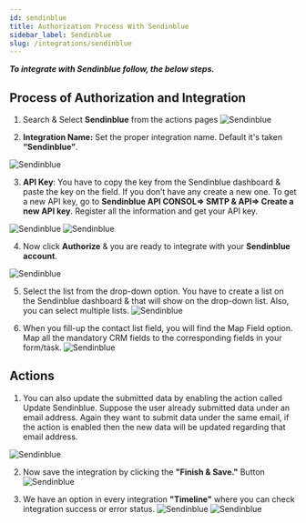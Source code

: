 ```yaml
---
id: sendinblue
title: Authorization Process With Sendinblue
sidebar_label: Sendinblue
slug: /integrations/sendinblue
---
```



**_To integrate with Sendinblue follow, the below steps._**

## Process of Authorization and Integration

1. Search & Select **Sendinblue** from the actions pages
   <Image src="actions/sendinblue/_select-sendinblue" alt="Sendinblue" w="1020" h="350" />

2.	**Integration Name:** Set the proper integration name. Default it's taken **“Sendinblue”**.

   <Image src="actions/sendinblue/_integration-name" alt="Sendinblue" w="1020" h="350" />

3.	**API Key**: You have to copy the key from the Sendinblue dashboard & paste the key on the field. If you don’t have any create a new one. To get a new API key, go to **Sendinblue API CONSOL=> SMTP & API=> Create a new API key**. Register all the information and get your API key.

   <Image src="actions/sendinblue/_sendinblue-api-console" alt="Sendinblue" w="1020" h="350" />
   <Image src="actions/sendinblue/_api-key" alt="Sendinblue" w="1020" h="350" />

4.	Now click **Authorize** & you are ready to integrate with your **Sendinblue account**.
   <Image src="actions/sendinblue/_authorize" alt="Sendinblue" w="1020" h="350" />

5. Select the list from the drop-down option. You have to create a list on the Sendinblue dashboard & that will show on the drop-down list. Also, you can select multiple lists.
   <Image src="actions/sendinblue/_select-list" alt="Sendinblue" w="1020" h="350" />

6. When you fill-up the contact list field, you will find the Map Field option. Map all the mandatory CRM fields to the corresponding fields in your form/task.
   <Image src="actions/sendinblue/_field-mapping" alt="Sendinblue" w="1020" h="350" />

## Actions

1. You can also update the submitted data by enabling the action called Update Sendinblue. Suppose the user already submitted data under an email address. Again they want to submit data under the same email, if the action is enabled then the new data will be updated regarding that email address.
 <Image src="actions/sendinblue/_update-sendinblue-actions" alt="Sendinblue" w="1020" h="350"/>

2. Now save the integration by clicking the **"Finish & Save."** Button
    <Image src="actions/sendinblue/_finish-and-save" alt="Sendinblue" w="1020" h="350"/>

3. We have an option in every integration **"Timeline"** where you can check integration success or error status.
    <Image src="actions/sendinblue/_integration-dashbord" alt="Sendinblue" w="1020" h="350" />
    <Image src="actions/sendinblue/_timeline" alt="Sendinblue" w="1020" h="350" />

 